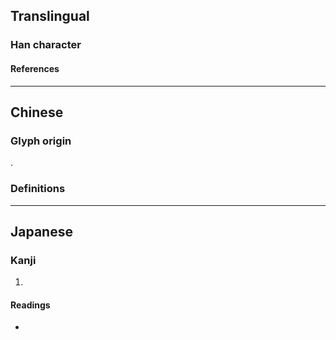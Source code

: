 {{also|仁}}
{{character info}}
==Translingual==

===Han character===
{{Han char|rn=61|rad=心|as=02|sn=6|four=|canj=MMP,XXMMP|ids=⿱二心}}

====References====
{{Han ref|kx=0375.050|dkj=10302|dj=0702.020|hdz=42268.030|uh=5FC8}}

----

==Chinese==

===Glyph origin===
{{Han compound|二|心|ls=psc|c1=p|c2=s}}.

===Definitions===
{{zh-see|仁|a}}

----

==Japanese==

===Kanji===
{{ja-kanji|grade=|rs=心02}}

# {{rfdef|ja|sort=心02}}

====Readings====
* {{ja-readings|on=じん, にん|kun=した-しむ}}